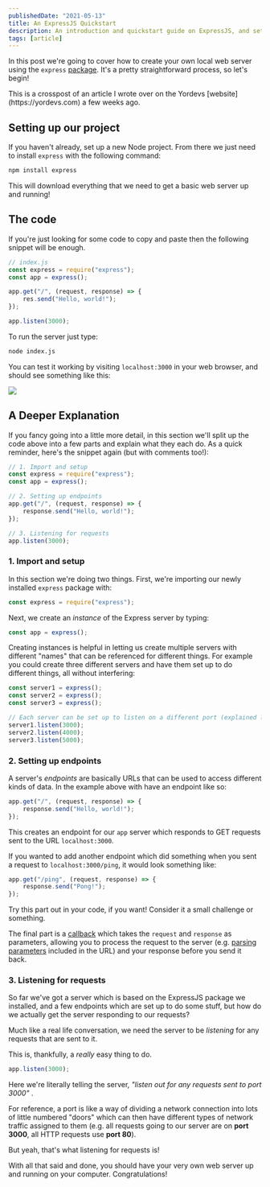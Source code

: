 ```yaml
---
publishedDate: "2021-05-13"
title: An ExpressJS Quickstart
description: An introduction and quickstart guide on ExpressJS, and setting up a local server on your own computer.
tags: [article]
---
```


In this post we're going to cover how to create your own local web server using the `express` [package](https://npmjs.com/express). It's a pretty straightforward process, so let's begin!

<aside type="info">
	This is a crosspost of an article I wrote over on the Yordevs
	[website](https://yordevs.com) a few weeks ago.
</aside>

## Setting up our project

If you haven't already, set up a new Node project. From there we just need to install `express` with the following command:

```bash
npm install express
```

This will download everything that we need to get a basic web server up and running!

## The code

If you're just looking for some code to copy and paste then the following snippet will be enough.

```js
// index.js
const express = require("express");
const app = express();

app.get("/", (request, response) => {
	res.send("Hello, world!");
});

app.listen(3000);
```

To run the server just type:

```bash
node index.js
```

You can test it working by visiting `localhost:3000` in your web browser, and should see something like this:

![](https://i.imgur.com/wcSGknH.png)

## A Deeper Explanation

If you fancy going into a little more detail, in this section we'll split up the code above into a few parts and explain what they each do. As a quick reminder, here's the snippet again (but with comments too!):

```js
// 1. Import and setup
const express = require("express");
const app = express();

// 2. Setting up endpoints
app.get("/", (request, response) => {
	response.send("Hello, world!");
});

// 3. Listening for requests
app.listen(3000);
```

### 1. Import and setup

In this section we're doing two things. First, we're importing our newly installed `express` package with:

```js
const express = require("express");
```

Next, we create an _instance_ of the Express server by typing:

```js
const app = express();
```

Creating instances is helpful in letting us create multiple servers with different "names" that can be referenced for different things. For example you could create three different servers and have them set up to do different things, all without interfering:

```js
const server1 = express();
const server2 = express();
const server3 = express();

// Each server can be set up to listen on a different port (explained later on) and won't interfere with each other.
server1.listen(3000);
server2.listen(4000);
server3.listen(5000);
```

### 2. Setting up endpoints

A server's _endpoints_ are basically URLs that can be used to access different kinds of data. In the example above with have an endpoint like so:

```js
app.get("/", (request, response) => {
	response.send("Hello, world!");
});
```

This creates an endpoint for our `app` server which responds to GET requests sent to the URL `localhost:3000`.

If you wanted to add another endpoint which did something when you sent a request to `localhost:3000/ping`, it would look something like:

```js
app.get("/ping", (request, response) => {
	response.send("Pong!");
});
```

<aside>
	Try this part out in your code, if you want! Consider it a small challenge or
	something.
</aside>

The final part is a [callback](https://www.javascripttutorial.net/javascript-callback/) which takes the `request` and `response` as parameters, allowing you to process the request to the server (e.g. [parsing parameters](https://masteringjs.io/tutorials/express/params) included in the URL) and your response before you send it back.

### 3. Listening for requests

So far we've got a server which is based on the ExpressJS package we installed, and a few endpoints which are set up to do some stuff, but how do we actually get the server responding to our requests?

Much like a real life conversation, we need the server to be _listening_ for any requests that are sent to it.

This is, thankfully, a _really_ easy thing to do.

```js
app.listen(3000);
```

Here we're literally telling the server, _"listen out for any requests sent to port 3000"_ .

For reference, a port is like a way of dividing a network connection into lots of little numbered "doors" which can then have different types of network traffic assigned to them (e.g. all requests going to our server are on **port 3000**, all HTTP requests use **port 80**).

But yeah, that's what listening for requests is!

With all that said and done, you should have your very own web server up and running on your computer. Congratulations!
